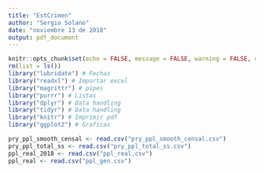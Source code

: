 ```yaml
---
title: "EstCrimen"
author: "Sergio Solano"
date: "noviembre 13 de 2018"
output: pdf_document
---
```


```r
knitr::opts_chunk$set(echo = FALSE, message = FALSE, warning = FALSE, cache = TRUE)
rm(list = ls())
library("lubridate") # Fechas
library("readxl") # Importar excel
library("magrittr") # pipes
library("purrr") # Listas
library("dplyr") # Data handling
library("tidyr") # Data handling
library("knitr") # Imprimir pdf
library("ggplot2") # Graficas
```

```r
pry_ppl_smooth_censal <- read.csv("pry_ppl_smooth_censal.csv")
pry_ppl_total_ss <- read.csv("pry_ppl_total_ss.csv")
ppl_real_2018 <- read.csv("ppl_real.csv")
ppl_real <- read.csv("ppl_gen.csv")
```






